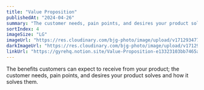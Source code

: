 ```yaml
---
title: "Value Proposition"
publishedAt: "2024-04-26"
summary: "The customer needs, pain points, and desires your product solves and how it solves them."
sortIndex: 4
imageSize: "LG"
imageUrl: "https://res.cloudinary.com/bjg-photo/image/upload/v1712934775/Value_Prop_w7smsy.png"
darkImageUrl: "https://res.cloudinary.com/bjg-photo/image/upload/v1712934775/Value_Prop_w7smsy.png"
linkUrl: "https://gyrehq.notion.site/Value-Proposition-e13323103bb7465ab7c2579ddb0c4235?pvs=4"
---
```


The benefits customers can expect to receive from your product; the customer needs, pain points, and desires your product solves and how it solves them.

<!-- excerpt -->
